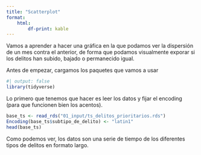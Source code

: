 ```yaml
---
title: "Scatterplot"
format: 
    html:
        df-print: kable
---
```


Vamos a aprender a hacer una gráfica en la que podamos ver la dispersión de un mes contra el anterior, de forma que podamos visualmente exporar si los delitos han subido, bajado o permanecido igual. 

Antes de empezar, cargamos los paquetes que vamos a usar

```r
#| output: false
library(tidyverse)
```


Lo primero que tenemos que hacer es leer los datos y fijar el encoding (para que funcionen bien los acentos).

```r
base_ts <- read_rds("01_input/ts_delitos_prioritarios.rds")
Encoding(base_ts$subtipo_de_delito) <- "latin1"
head(base_ts)
```

Como podemos ver, los datos son una serie de tiempo de los diferentes tipos de delitos en formato largo.